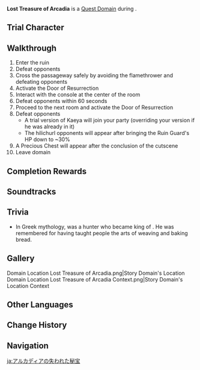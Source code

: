 {{Domain Infobox
|image        = Domain Temple of the Wolf.png
|type         = Quest
|description  = Lost treasures reveal themselves only to those with true wisdom. Having solved the mystery of Arcadia, you finally arrive at the site of the treasure...
|quest        = Kaeya's Gain
|quest_type   = Story
|region       = Mondstadt
|area         = Galesong Hill
|subarea      = Falcon Coast
|recLevel     = 10
|recElements  = Cryo, Electro
|trial        = Kaeya
}}
'''Lost Treasure of Arcadia''' is a [[Quest Domain]] during {{Quest|Kaeya's Gain}}.

==Trial Character==
{{Trial Character
|wl                      = 0, 1, 3, 4
|character_name          = Kaeya

|character_level0        = 10
|weapon_name0            = Favonius Sword
|weapon_level0           = 10
|constellation0          = 0
|artifact_flower0        = Adventurer's Flower
|artifact_feather0       = Adventurer's Tail Feather
|artifact_sands0         = Adventurer's Pocket Watch
|artifact_goblet0        = Adventurer's Golden Goblet
|artifact_circlet0       = Adventurer's Bandana
|set1_0                  = Adventurer
|set1_piece_bonus_0      = 4
|artifact_level0         = 4
|normal_attack_talent0   = 1
|elemental_skill_talent0 = 1
|elemental_burst_talent0 = 1
|hp0                     = 3,731
|atk0                    = 168
|def0                    = 116
|em0                     = 0
|er0                     = ?<!--I forgot to note these ones down aaaaa-->
|crit_rate0              = ?
|crit_dmg0               = ?

|character_level1        = 25
|weapon_name1            = Cool Steel
|weapon_level1           = 25
|constellation1          = 1
|artifact_flower1        = Medal of the Brave
|artifact_feather1       = Prospect of the Brave
|artifact_sands1         = Fortitude of the Brave
|artifact_goblet1        = Outset of the Brave
|artifact_circlet1       = Crown of the Brave
|set1_1                  = Brave Heart
|set1_piece_bonus_1      = 4
|artifact_level1         = 8
|normal_attack_talent1   = 1
|elemental_skill_talent1 = 1
|elemental_burst_talent1 = 1
|hp1                     = 6,296
|atk1                    = 427
|def1                    = 248
|em1                     = 13
|er1                     = 100.0%
|crit_rate1              = 24.8%
|crit_dmg1               = 50.0%

|character_level3        = 37
|constellation3          = 2
|weapon_name3            = Favonius Sword
|weapon_level3           = 37
|refinement3             = 1
|artifact_flower3        = Medal of the Brave
|artifact_feather3       = Prospect of the Brave
|artifact_sands3         = Fortitude of the Brave
|artifact_goblet3        = Outset of the Brave
|artifact_circlet3       = Crown of the Brave
|artifact_level3         = 12
|set1_3                  = Brave Heart
|set1_piece_bonus_3      = 4
|normal_attack_talent3   = 1
|elemental_skill_talent3 = 1
|elemental_burst_talent3 = 1
|hp3                     = 8,222
|atk3                    = 578
|def3                    = 313
|em3                     = 13
|crit_rate3              = 28.8%
|crit_dmg3               = 66.8%
|er3                     = 135.1%

|character_level4        = 49
|constellation4          = 3
|weapon_name4            = Favonius Sword
|weapon_level4           = 49
|refinement4             = 1
|artifact_flower4        = Medal of the Brave
|artifact_feather4       = Prospect of the Brave
|artifact_sands4         = Fortitude of the Brave
|artifact_goblet4        = Outset of the Brave
|artifact_circlet4       = Crown of the Brave
|artifact_level4         = 14
|set1_4                  = Brave Heart
|set1_piece_bonus_4      = 4
|normal_attack_talent4   = 2
|elemental_skill_talent4 = 5
|elemental_burst_talent4 = 2
|hp4                     = 13,432
|atk4                    = 876
|def4                    = 414
|em4                     = 17
|crit_rate4              = 37.0%
|crit_dmg4               = 72.4%
|er4                     = 148.4%
}}

==Walkthrough==
# Enter the ruin
# Defeat opponents {{Enemy List|Hilichurl Berserker;Pyro Hilichurl Shooter}}
# Cross the passageway safely by avoiding the flamethrower and defeating opponents {{Enemy List|Pyro Slime*4}}
# Activate the Door of Resurrection
# Interact with the console at the center of the room
# Defeat opponents within 60 seconds {{Enemy List|Large Pyro Slime;Pyro Slime*5}}
# Proceed to the next room and activate the Door of Resurrection
# Defeat opponents {{Enemy List|Ruin Guard;Hilichurl Fighter*2;Hilichurl Berserker*2}}
#* A trial version of Kaeya will join your party (overriding your version if he was already in it)
#* The hilichurl opponents will appear after bringing the Ruin Guard's HP down to ~30%
# A Precious Chest will appear after the conclusion of the cutscene
# Leave domain

==Completion Rewards==
{{Card|Mora|10,000}}
{{Card|Adventurer's Experience|2}}
{{Card|Mystic Enhancement Ore|2}}
{{Card|Shivada Jade Sliver|1}}
{{Card|Treasure Hoarder Insignia|3}}

==Soundtracks==
{{Soundtracks by Category Table|type=domain}}

==Trivia==
*In Greek mythology, {{w|Arcas}} was a hunter who became king of {{w|Arcadia (region)|Arcadia}}. He was remembered for having taught people the arts of weaving and baking bread.

==Gallery==
<gallery>
Domain Location Lost Treasure of Arcadia.png|Story Domain's Location
Domain Location Lost Treasure of Arcadia Context.png|Story Domain's Location Context
</gallery>

==Other Languages==
{{Other Languages
|en      = Lost Treasure of Arcadia
|zhs     = 阿卡狄亚的失落秘宝
|zhs_rm  = Ākǎdíyà de Shīluò Mìbǎo
|zht     = 阿卡狄亞的失落秘寶
|zht_rm  = Ākǎdíyà de Shīluò Mìbǎo
|zh_tl   = Arcadia's Lost Treasure
|ja      = アルカディアの失われた秘宝
|ja_rm   = Arukadia no Ushinawareta Hihou
|ja_tl   = Arcadia's Lost Treasure
|ko      = 아카디아의 잃어버린 보물
|ko_rm   = Akadia-ui Ireobeorin Bomul
|ko_tl   = Arcadia's Lost Treasure
|es      = Tesoro perdido de Arcadia
|es_tl   = Lost Treasure of Arcadia
|fr      = Trésor perdu de l'Arcadia
|fr_tl   = Lost Treasure of the Arcadia
|ru      = Сокровища Аркадии
|ru_tl   = Treasures of Arcadia
|th      = สมบัติแห่ง Arcadia ที่สาบสูญ
|th_rm   = 
|th_tl   = 
|vi      = Báu Vật Thất Lạc Của Arcadia
|vi_tl   =Lost Treasure of Arcadia 
|de      = Der verlorene Schatz von Arcadia
|de_tl   = The Lost Treasure of Arcadia
|id      = Harta Arcadia yang Hilang
|id_tl   = The Lost Treasure of Arcadia
|pt      = Tesouros Perdidos de Arcadia
|pt_tl   = 
|tr      = Arkadya'nın Kayıp Hazinesi
|tr_tl   = 
|it      = Tesoro perduto di Arcadia
|it_tl   = 
}}

==Change History==
{{Change History|1.0}}

==Navigation==
{{Domain Navbox|Temporary}}

[[ja:アルカディアの失われた秘宝]]